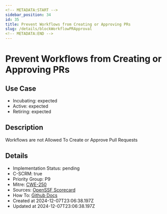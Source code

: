 ```yaml
---
<!-- METADATA:START -->
sidebar_position: 34
id: 35
title: Prevent Workflows from Creating or Approving PRs
slug: /details/blockWorkflowPRApproval
<!-- METADATA:END -->
---
```


<!-- TITLE:START -->
# Prevent Workflows from Creating or Approving PRs
<!-- TITLE:END -->

## Use Case
<!-- LEVELS:START -->
- Incubating: expected
- Active: expected
- Retiring: expected
<!-- LEVELS:END -->

<!-- DESCRIPTION:START -->
## Description
Workflows are not Allowed To Create or Approve Pull Requests
<!-- DESCRIPTION:END -->

<!-- DETAILS:START -->
## Details
- Implementation Status: pending
- C-SCRM: true
- Priority Group: P9
- Mitre: [CWE-250](https://cwe.mitre.org/data/definitions/250.html)
- Sources: [OpenSSF Scorecard](https://github.com/ossf/scorecard/blob/main/docs/checks.md#token-permissions)
- How To: [Github Docs](https://docs.github.com/en/enterprise-cloud@latest/admin/policies/enforcing-policies-for-your-enterprise/enforcing-policies-for-github-actions-in-your-enterprise#preventing-github-actions-from-creating-or-approving-pull-requests)
- Created at 2024-12-07T23:06:38.197Z
- Updated at 2024-12-07T23:06:38.197Z
<!-- DETAILS:END -->
